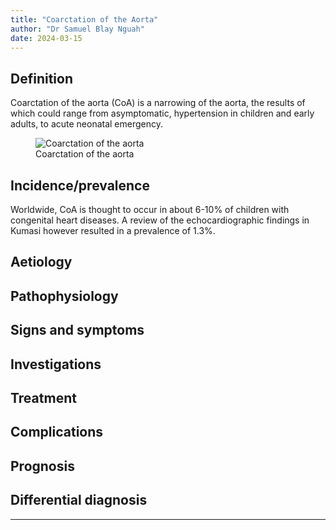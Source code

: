```yaml
---
title: "Coarctation of the Aorta"
author: "Dr Samuel Blay Nguah"
date: 2024-03-15
---
```


## Definition

Coarctation of the aorta (CoA) is a narrowing of the aorta, the results of which could range from
asymptomatic, hypertension in children and early adults, to acute neonatal emergency.

![Coarctation of the aorta](images/cvs-coa.jpg){#fig-cvs-coa fig-align="center"}

## Incidence/prevalence

Worldwide, CoA is thought to occur in about 6-10% of children with congenital heart diseases. A
review of the echocardiographic findings in Kumasi however resulted in a prevalence of 1.3%.

## Aetiology

## Pathophysiology

## Signs and symptoms

## Investigations

## Treatment

## Complications

## Prognosis

## Differential diagnosis

----------------------------------------------------------------------------------------------------
